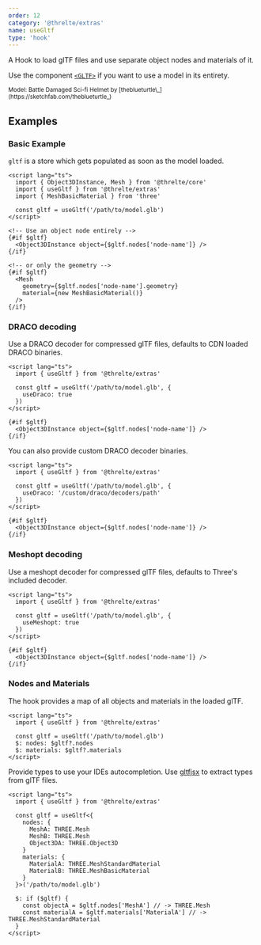 ```yaml
---
order: 12
category: '@threlte/extras'
name: useGltf
type: 'hook'
---
```


A Hook to load glTF files and use separate object nodes and materials of it.

Use the component [`<GLTF>`](/docs/reference/extras/gltf) if you want to use a model in its entirety.

<Example path="extras/use-gltf" />

<small>
  Model: Battle Damaged Sci-fi Helmet by [theblueturtle\_](https://sketchfab.com/theblueturtle_)
</small>

## Examples

### Basic Example

`gltf` is a store which gets populated as soon as the model loaded.

```svelte
<script lang="ts">
  import { Object3DInstance, Mesh } from '@threlte/core'
  import { useGltf } from '@threlte/extras'
  import { MeshBasicMaterial } from 'three'

  const gltf = useGltf('/path/to/model.glb')
</script>

<!-- Use an object node entirely -->
{#if $gltf}
  <Object3DInstance object={$gltf.nodes['node-name']} />
{/if}

<!-- or only the geometry -->
{#if $gltf}
  <Mesh
    geometry={$gltf.nodes['node-name'].geometry}
    material={new MeshBasicMaterial()}
  />
{/if}
```

### DRACO decoding

Use a DRACO decoder for compressed glTF files, defaults to CDN loaded DRACO binaries.

```svelte
<script lang="ts">
  import { useGltf } from '@threlte/extras'

  const gltf = useGltf('/path/to/model.glb', {
    useDraco: true
  })
</script>

{#if $gltf}
  <Object3DInstance object={$gltf.nodes['node-name']} />
{/if}
```

You can also provide custom DRACO decoder binaries.

```svelte
<script lang="ts">
  import { useGltf } from '@threlte/extras'

  const gltf = useGltf('/path/to/model.glb', {
    useDraco: '/custom/draco/decoders/path'
  })
</script>

{#if $gltf}
  <Object3DInstance object={$gltf.nodes['node-name']} />
{/if}
```

### Meshopt decoding

Use a meshopt decoder for compressed glTF files, defaults to Three's included decoder.

```svelte
<script lang="ts">
  import { useGltf } from '@threlte/extras'

  const gltf = useGltf('/path/to/model.glb', {
    useMeshopt: true
  })
</script>

{#if $gltf}
  <Object3DInstance object={$gltf.nodes['node-name']} />
{/if}
```

### Nodes and Materials

The hook provides a map of all objects and materials in the loaded glTF.

```svelte
<script lang="ts">
  import { useGltf } from '@threlte/extras'

  const gltf = useGltf('/path/to/model.glb')
  $: nodes: $gltf?.nodes
  $: materials: $gltf?.materials
</script>
```

Provide types to use your IDEs autocompletion. Use [gltfjsx](https://github.com/pmndrs/gltfjsx) to extract types from glTF files.

```svelte
<script lang="ts">
  import { useGltf } from '@threlte/extras'

  const gltf = useGltf<{
    nodes: {
      MeshA: THREE.Mesh
      MeshB: THREE.Mesh
      Object3DA: THREE.Object3D
    }
    materials: {
      MaterialA: THREE.MeshStandardMaterial
      MaterialB: THREE.MeshBasicMaterial
    }
  }>('/path/to/model.glb')

  $: if ($gltf) {
    const objectA = $gltf.nodes['MeshA'] // -> THREE.Mesh
    const materialA = $gltf.materials['MaterialA'] // -> THREE.MeshStandardMaterial
  }
</script>
```

